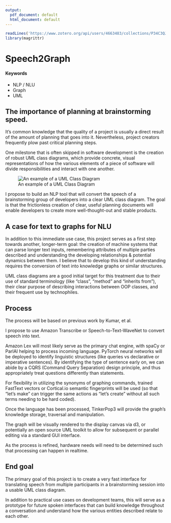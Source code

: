 ```yaml
---
output:
  pdf_document: default
  html_document: default
---
```

```r
readLines('https://www.zotero.org/api/users/4663483/collections/P34C3QJQ/items/top?limit=25&format=bibtex&key=EUKxuNES1nO0pWpsDWVd6mJS&v=1') %>% writeLines('references.bib')
library(magrittr)
```

# Speech2Graph {#diagramming-at-the-speed-of-speech}

#### Keywords {-}

- NLP / NLU
- Graph
- UML

## The importance of planning at brainstorming speed.

It’s common knowledge that the quality of a project is usually a direct result of the amount of planning that goes into it. Nevertheless, project creators frequently plow past critical planning steps.

One milestone that is often skipped in software development is the creation of robust UML class diagrams, which provide concrete, visual representations of how the various elements of a piece of software will divide responsibilities and interact with one another.

![An example of a UML Class Diagram](https://www.uml-diagrams.org/examples/class-diagram-example-hasp-licensing-domain.png)

I propose to build an NLP tool that will convert the speech of a brainstorming group of developers into a clear UML class diagram. The goal is that the frictionless creation of clear, useful planning documents will enable developers to create more well-thought-out and stable products.

## A case for text to graphs for NLU

In addition to this immediate use case, this project serves as a first step towards another, longer-term goal: the creation of machine systems that can parse longer text inputs, remembering attributes of multiple parties described and understanding the developing relationships & potential dynamics between them. I believe that to develop this kind of understanding requires the conversion of text into knowledge graphs or similar structures.

UML class diagrams are a good initial target for this treatment due to their use of standard terminology (like "class", "method" and "inherits from"), their clear purpose of describing interactions between OOP classes, and their frequent use by technophiles.

## Process

The process will be based on previous work by Kumar, et al.\cite{KumarKnowledgeGraphbased2017e}

I propose to use Amazon Transcribe or Speech-to-Text-WaveNet to convert speech into text.

Amazon Lex will most likely serve as the primary chat engine, with spaCy or ParlAI helping to process incoming language. PyTorch neural networks will be deployed to identify linguistic structures (like queries vs declarative or imperative sentences). By identifying the type of sentence early on, we can abide by a CQRS (Command Query Separation) design principle, and thus appropriately treat questions differently than statements.

For flexibility in utilizing the synonyms of graphing commands, trained FastText vectors or Cortical.io semantic fingerprints will be used (so that "let's make" can trigger the same actions as "let's create" without all such terms needing to be hard coded).

Once the language has been processed, TinkerPop3 will provide the graph's knowledge storage, traversal and manipulation.

The graph will be visually rendered to the display canvas via d3, or potentially an open source UML toolkit to allow for subsequent or parallel editing via a standard GUI interface.

As the process is refined, hardware needs will need to be determined such that processing can happen in realtime.

## End goal

The primary goal of this project is to create a very fast interface for translating speech from multiple participants in a brainstorming session into a usable UML class diagram.

In addition to practical use cases on development teams, this will serve as a prototype for future spoken interfaces that can build knowledge throughout a conversation and understand how the various entities described relate to each other.